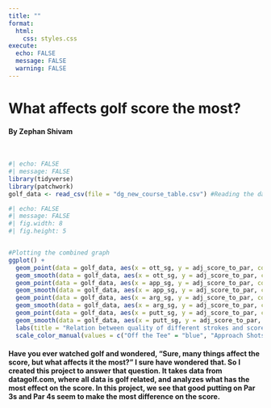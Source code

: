 ```yaml
---
title: ""
format: 
  html:
    css: styles.css
execute:
  echo: FALSE
  message: FALSE
  warning: FALSE
---
```

# What affects golf score the most?
#### By Zephan Shivam

<br>


```r
#| echo: FALSE
#| message: FALSE
library(tidyverse)
library(patchwork)
golf_data <- read_csv(file = "dg_new_course_table.csv") #Reading the data
```

<div class="plot-container">
```r
#| echo: FALSE
#| message: FALSE
#| fig.width: 8
#| fig.height: 5


#Plotting the combined graph
ggplot() + 
  geom_point(data = golf_data, aes(x = ott_sg, y = adj_score_to_par, color = "Off the Tee"), alpha = 0.35) + 
  geom_smooth(data = golf_data, aes(x = ott_sg, y = adj_score_to_par, color = "Off the Tee"), method = "lm", se = FALSE) +
  geom_point(data = golf_data, aes(x = app_sg, y = adj_score_to_par, color = "Approach Shots"), alpha = 0.35) + 
  geom_smooth(data = golf_data, aes(x = app_sg, y = adj_score_to_par, color = "Approach Shots"), method = "lm", se = FALSE) + 
  geom_point(data = golf_data, aes(x = arg_sg, y = adj_score_to_par, color = "Around the Green"), alpha = 0.35) + 
  geom_smooth(data = golf_data, aes(x = arg_sg, y = adj_score_to_par, color = "Around the Green"), method = "lm", se = FALSE) + 
  geom_point(data = golf_data, aes(x = putt_sg, y = adj_score_to_par, color = "Putting"), alpha = 0.35) + 
  geom_smooth(data = golf_data, aes(x = putt_sg, y = adj_score_to_par, color = "Putting"), method = "lm", se = FALSE) + 
  labs(title = "Relation between quality of different strokes and score", x = "Strokes Gained", y = "Score", color = "Strokes Gained") + 
  scale_color_manual(values = c("Off the Tee" = "blue", "Approach Shots" = "red", "Around the Green" = "green", "Putting" = "purple")) + theme_minimal() + theme(plot.title = element_text(face = "bold"))

```
</div>
#### Have you ever watched golf and wondered, "Sure, many things affect the score, but what affects it the most?" I sure have wondered that. So I created this project to answer that question. It takes data from datagolf.com, where all data is golf related, and analyzes what has the most effect on the score. In this project, we see that good putting on Par 3s and Par 4s seem to make the most difference on the score.

